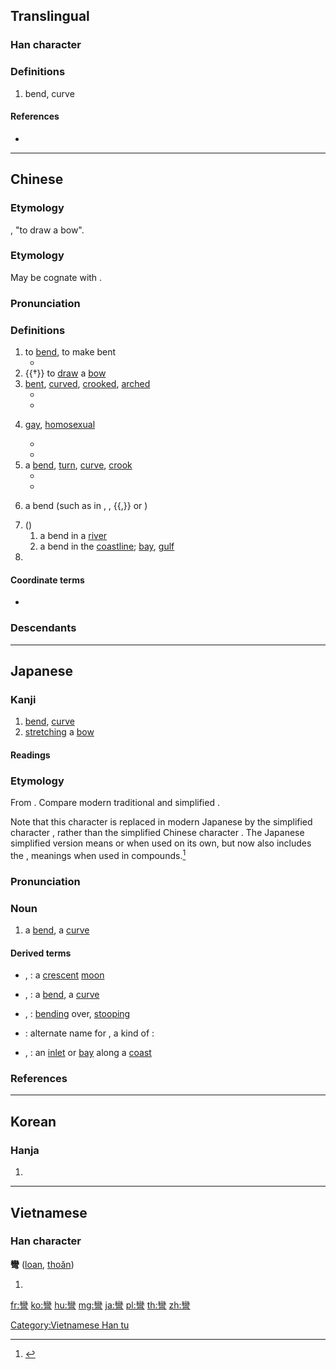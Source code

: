 {{also|弯}}
==Translingual==

===Han character===
{{Han char|rn=57|rad=弓|as=19|sn=22|canj=VFN|four=22207|ids=⿱龻弓}}

===Definitions===
# bend, curve

====References====
* {{Han ref|kx=0361.280|dkj=09904|dj=0680.060|hdz=21005.220|uh=5F4E|ud=24398|bh=C573|bd=50547}}

----

==Chinese==
{{zh-forms|s=弯}}

===Etymology===
{{Han compound|弓|䜌|c1=s|c2=p|t1=bow|ls=psc}}, "to draw a bow".

===Etymology===
May be cognate with {{zh-l|迂||to bend}}.

===Pronunciation===
{{zh-pron
|m=wān
|c=waan1
|h=pfs=vân
|md=uăng
|mn=oaiⁿ/oan
|w=1ue
|mc=y
|oc=y
|cat=a,n
}}

===Definitions===
{{zh-hanzi}}

# to [[bend]], to make bent
#* {{zh-l|彎腰}}
# {{†}} to [[draw]] a [[bow]]
# [[bent]], [[curved]], [[crooked]], [[arched]]
#* {{zh-l|彎曲}}
#* {{zh-l|彎路}}
# {{lb|zh|neologism|opposite of {{zh-l|直|straight}}}} [[gay]], [[homosexual]]
#* {{zh-l|彎男}}
#* {{zh-l|變彎}}
# a [[bend]], [[turn]], [[curve]], [[crook]]
#* {{zh-l|彎子}}
#* {{zh-l|拐彎}}
# {{lb|zh|Chinese calligraphy}} a bend (such as in {{m|mul|㇉}}, {{m|mul|㇌}}, {{m|mul|㇟}}{{,}} or {{m|mul|㇠}})
# ({{zh-l|灣}})
## a bend in a [[river]]
## a bend in the [[coastline]]; [[bay]], [[gulf]]
# {{non-gloss definition|Classifier for bent objects, such as a quarter moon.}}

====Coordinate terms====
* {{list:basic character strokes/zh}}

===Descendants===
{{CJKV|彎|わん|만|loan}}

----

==Japanese==

===Kanji===
{{ja-kanji|grade=|rs=弓19|style=ky|shin=弯}}

# [[bend]], [[curve]]
# [[stretching]] a [[bow]]

====Readings====
{{ja-readings
|goon=[[えん]] (en) {{qualifier|rare}}
|kanon=[[わん]] (wan)
|kun=[[ひく|ひ.く]] ({{ja-l|彎く}}, hi.ku), [[ひきまかなう|ひきまかな.う]] ({{ja-l|彎う}}, hikimakana.u)
}}

===Etymology===
{{ja-kanjitab|わん|yomi=on}}
From {{etyl|ltc|ja|sort=わん}} {{m|ltc|彎|tr=*quan}}. Compare modern {{etyl|cmn|-}} traditional {{m|cmn|彎}} and simplified {{m|cmn|弯|tr=wān}}.

Note that this character is replaced in modern Japanese by the simplified character {{m|ja|湾|tr=wan}}, rather than the simplified Chinese character {{m|cmn|弯|tr=wān||bend, curve}}. The Japanese simplified version means {{m|en|bay}} or {{m|en|inlet}} when used on its own, but now also includes the {{m|en|bend}}, {{m|en|curve}} meanings when used in compounds.<ref name="KDJ">{{R:Kokugo Dai Jiten}}</ref>

===Pronunciation===
{{ja-pron|yomi=kanon|acc=1|わん}}

===Noun===
{{ja-noun|わん|shin=弯}}

# a [[bend]], a [[curve]]

====Derived terms====
{{der-top}}
* {{ja-l|彎月}}, {{ja-l|湾月|わんげつ|wangetsu}}: a [[crescent]] [[moon]]
* {{ja-l|彎曲}}, {{ja-l|湾曲|わんきょく|wankyoku}}: a [[bend]], a [[curve]]
* {{ja-l|彎屈}}, {{ja-l|湾屈|わんくつ|wankutsu}}: [[bending]] over, [[stooping]]
* {{ja-l|彎珠|わんじゅ|wanju}}: alternate name for {{m|ja|袴葛|tr=hakamakazura}}, a kind of {{vern|orchid tree}}: {{taxlink|Bauhinia japonica|species|noshow=1}}
* {{ja-l|彎入}}, {{ja-l|湾入|わんにゅう|wannyū}}: an [[inlet]] or [[bay]] along a [[coast]]
{{der-bottom}}

===References===
<references/>

----

==Korean==

===Hanja===
{{ko-hanja|hangeul=만|eumhun=|rv=man|mr=man|y=man}}

# {{defn|lang=ko|sort=弓19}}

----

==Vietnamese==

===Han character===
'''彎''' ([[loan]], [[thoăn]])

# {{defn|lang=vi}}

[[Category:Vietnamese Han tu]]

[[fr:彎]]
[[ko:彎]]
[[hu:彎]]
[[mg:彎]]
[[ja:彎]]
[[pl:彎]]
[[th:彎]]
[[zh:彎]]
